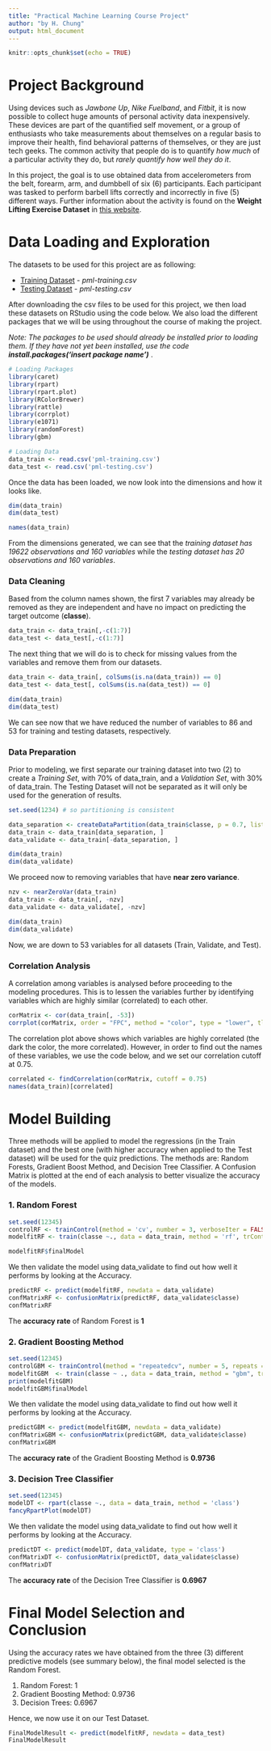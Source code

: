 ```yaml
---
title: "Practical Machine Learning Course Project"
author: "by H. Chung"
output: html_document
---
```


```r
knitr::opts_chunk$set(echo = TRUE)
```

# Project Background
Using devices such as *Jawbone Up*, *Nike Fuelband*, and *Fitbit*, it is now possible to collect huge amounts of personal activity data inexpensively. These devices are part of the quantified self movement, or a group of enthusiasts who take measurements about themselves on a regular basis to improve their health, find behavioral patterns of themselves, or they are just tech geeks. The common activity that people do is to quantify *how much* of a particular activity they do, but *rarely quantify how well they do it*. 

In this project, the goal is to use obtained data from accelerometers from the belt, forearm, arm, and dumbbell of six (6) participants. Each participant was tasked to perform barbell lifts correctly and incorrectly in five (5) different ways. Further information about the activity is found on the **Weight Lifting Exercise Dataset** in [this website](http://web.archive.org/web/20161224072740/http:/groupware.les.inf.puc-rio.br/har).

# Data Loading and Exploration
The datasets to be used for this project are as following: 

* [Training Dataset](https://d396qusza40orc.cloudfront.net/predmachlearn/pml-training.csv) - *pml-training.csv*
* [Testing Dataset](https://d396qusza40orc.cloudfront.net/predmachlearn/pml-testing.csv) - *pml-testing.csv*

After downloading the csv files to be used for this project, we then load these datasets on RStudio using the code below. We also load the different packages that we will be using throughout the course of making the project. 

*Note: The packages to be used should already be installed prior to loading them. If they have not yet been installed, use the code **install.packages('*insert package name*')** *.

```r
# Loading Packages
library(caret)
library(rpart)
library(rpart.plot)
library(RColorBrewer)
library(rattle)
library(corrplot)
library(e1071)
library(randomForest)
library(gbm)

# Loading Data
data_train <- read.csv('pml-training.csv')
data_test <- read.csv('pml-testing.csv')
```

Once the data has been loaded, we now look into the dimensions and how it looks like.
```r
dim(data_train)
dim(data_test)

names(data_train)
```

From the dimensions generated, we can see that the *training dataset has 19622 observations and 160 variables* while the *testing dataset has 20 observations and 160 variables*.

### Data Cleaning 
Based from the column names shown, the first 7 variables may already be removed as they are independent and have no impact on predicting the target outcome (**classe**). 
```r
data_train <- data_train[,-c(1:7)]
data_test <- data_test[,-c(1:7)]
```

The next thing that we will do is to check for missing values from the variables and remove them from our datasets. 
```r
data_train <- data_train[, colSums(is.na(data_train)) == 0]
data_test <- data_test[, colSums(is.na(data_test)) == 0]

dim(data_train)
dim(data_test)
```
We can see now that we have reduced the number of variables to 86 and 53 for training and testing datasets, respectively. 

### Data Preparation
Prior to modeling, we first separate our training dataset into two (2) to create a *Training Set*, with 70% of data_train, and a *Validation Set*, with 30% of data_train. The Testing Dataset will not be separated as it will only be used for the generation of results.
```r
set.seed(1234) # so partitioning is consistent 

data_separation <- createDataPartition(data_train$classe, p = 0.7, list = FALSE)
data_train <- data_train[data_separation, ]
data_validate <- data_train[-data_separation, ]

dim(data_train)
dim(data_validate)
```
We proceed now to removing variables that have **near zero variance**.
```r
nzv <- nearZeroVar(data_train)
data_train <- data_train[, -nzv]
data_validate <- data_validate[, -nzv]

dim(data_train)
dim(data_validate)
```
Now, we are down to 53 variables for all datasets (Train, Validate, and Test).

### Correlation Analysis
A correlation among variables is analysed before proceeding to the modeling procedures. This is to lessen the variables further by identifying variables which are highly similar (correlated) to each other.
```r
corMatrix <- cor(data_train[, -53])
corrplot(corMatrix, order = "FPC", method = "color", type = "lower", tl.cex = 0.8, tl.col = rgb(0, 0, 0))
```

The correlation plot above shows which variables are highly correlated (the dark the color, the more correlated). However, in order to find out the names of these variables, we use the code below, and we set our correlation cutoff at 0.75. 
```r
correlated <- findCorrelation(corMatrix, cutoff = 0.75)
names(data_train)[correlated]
```
# Model Building
Three methods will be applied to model the regressions (in the Train dataset) and the best one (with higher accuracy when applied to the Test dataset) will be used for the quiz predictions. The methods are: Random Forests, Gradient Boost Method, and Decision Tree Classifier. A Confusion Matrix is plotted at the end of each analysis to better visualize the accuracy of the models.

### 1. Random Forest 
```r
set.seed(12345)
controlRF <- trainControl(method = 'cv', number = 3, verboseIter = FALSE)
modelfitRF <- train(classe ~., data = data_train, method = 'rf', trControl = controlRF)

modelfitRF$finalModel
```
We then validate the model using data_validate to find out how well it performs by looking at the Accuracy.
```r
predictRF <- predict(modelfitRF, newdata = data_validate)
confMatrixRF <- confusionMatrix(predictRF, data_validate$classe)
confMatrixRF
```

The **accuracy rate** of Random Forest is **1** 

### 2. Gradient Boosting Method
```r
set.seed(12345)
controlGBM <- trainControl(method = "repeatedcv", number = 5, repeats = 1)
modelfitGBM  <- train(classe ~ ., data = data_train, method = "gbm", trControl = controlGBM, verbose = FALSE)
print(modelfitGBM)
modelfitGBM$finalModel
```

We then validate the model using data_validate to find out how well it performs by looking at the Accuracy.
```r
predictGBM <- predict(modelfitGBM, newdata = data_validate)
confMatrixGBM <- confusionMatrix(predictGBM, data_validate$classe)
confMatrixGBM
```
The **accuracy rate** of the Gradient Boosting Method is **0.9736** 

### 3. Decision Tree Classifier
```r
set.seed(12345)
modelDT <- rpart(classe ~., data = data_train, method = 'class')
fancyRpartPlot(modelDT)
```

We then validate the model using data_validate to find out how well it performs by looking at the Accuracy.
```r
predictDT <- predict(modelDT, data_validate, type = 'class')
confMatrixDT <- confusionMatrix(predictDT, data_validate$classe)
confMatrixDT
```
The **accuracy rate** of the Decision Tree Classifier is **0.6967** 

# Final Model Selection and Conclusion
Using the accuracy rates we have obtained from the three (3) different predictive models (see summary below), the final model selected is the Random Forest. 

1. Random Forest: 1
2. Gradient Boosting Method: 0.9736
3. Decision Trees: 0.6967

Hence, we now use it on our Test Dataset.
```r
FinalModelResult <- predict(modelfitRF, newdata = data_test)
FinalModelResult
```